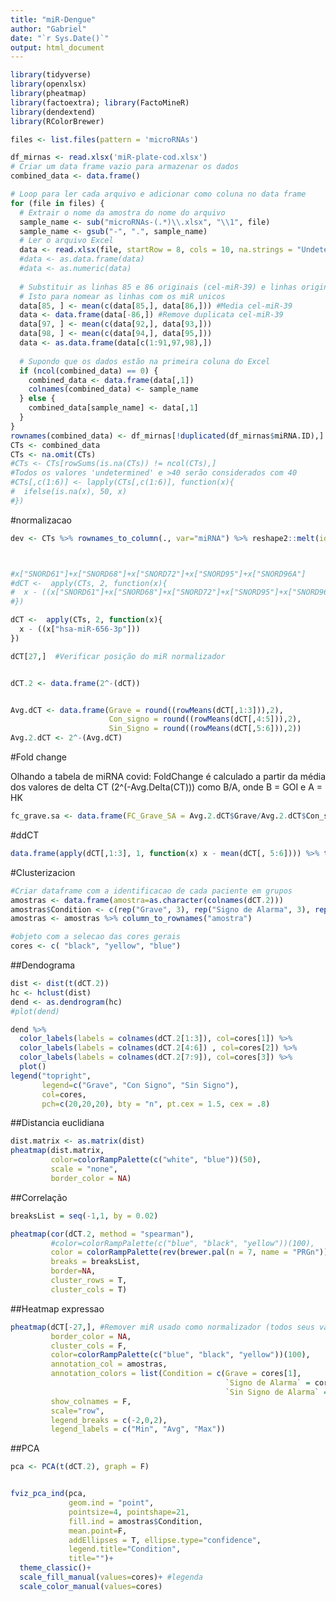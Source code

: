 ```yaml
---
title: "miR-Dengue"
author: "Gabriel"
date: "`r Sys.Date()`"
output: html_document
---
```


```r
library(tidyverse)
library(openxlsx)
library(pheatmap)
library(factoextra); library(FactoMineR)
library(dendextend)
library(RColorBrewer)
```

```r
files <- list.files(pattern = 'microRNAs')

df_mirnas <- read.xlsx('miR-plate-cod.xlsx')
# Criar um data frame vazio para armazenar os dados
combined_data <- data.frame()

# Loop para ler cada arquivo e adicionar como coluna no data frame
for (file in files) {
  # Extrair o nome da amostra do nome do arquivo
  sample_name <- sub("microRNAs-(.*)\\.xlsx", "\\1", file)
  sample_name <- gsub("-", ".", sample_name)
  # Ler o arquivo Excel
  data <- read.xlsx(file, startRow = 8, cols = 10, na.strings = "Undetermined", skipEmptyRows = F)
  #data <- as.data.frame(data)
  #data <- as.numeric(data)
  
  # Substituir as linhas 85 e 86 originais (cel-miR-39) e linhas originais 93-96 (controles de reação) pelas médias destas linhas
  # Isto para nomear as linhas com os miR unicos
  data[85, ] <- mean(c(data[85,], data[86,])) #Media cel-miR-39
  data <- data.frame(data[-86,]) #Remove duplicata cel-miR-39
  data[97, ] <- mean(c(data[92,], data[93,]))
  data[98, ] <- mean(c(data[94,], data[95,]))
  data <- as.data.frame(data[c(1:91,97,98),])
  
  # Supondo que os dados estão na primeira coluna do Excel
  if (ncol(combined_data) == 0) {
    combined_data <- data.frame(data[,1])
    colnames(combined_data) <- sample_name
  } else {
    combined_data[sample_name] <- data[,1]
  }
}
rownames(combined_data) <- df_mirnas[!duplicated(df_mirnas$miRNA.ID),]
CTs <- combined_data
CTs <- na.omit(CTs)
#CTs <- CTs[rowSums(is.na(CTs)) != ncol(CTs),]
#Todos os valores 'undetermined' e >40 serão considerados com 40
#CTs[,c(1:6)] <- lapply(CTs[,c(1:6)], function(x){
#  ifelse(is.na(x), 50, x)
#})
```

#normalizacao
```r
dev <- CTs %>% rownames_to_column(., var="miRNA") %>% reshape2::melt(id_vars='miRNA') %>% group_by(miRNA) %>% rstatix::get_summary_stats(show=c('ci', 'sd'))



#x["SNORD61"]+x["SNORD68"]+x["SNORD72"]+x["SNORD95"]+x["SNORD96A"]
#dCT <-  apply(CTs, 2, function(x){
#  x - ((x["SNORD61"]+x["SNORD68"]+x["SNORD72"]+x["SNORD95"]+x["SNORD96A"])/5)
#})

dCT <-  apply(CTs, 2, function(x){
  x - ((x["hsa-miR-656-3p"]))
})

dCT[27,]  #Verificar posição do miR normalizador


dCT.2 <- data.frame(2^-(dCT))


Avg.dCT <- data.frame(Grave = round((rowMeans(dCT[,1:3])),2),
                      Con_signo = round((rowMeans(dCT[,4:5])),2),
                      Sin_Signo = round((rowMeans(dCT[,5:6])),2))
Avg.2.dCT <- 2^-(Avg.dCT)
```

#Fold change

Olhando a tabela de miRNA covid:
  FoldChange é calculado a partir da média dos valores de delta CT (2^(-Avg.Delta(CT))) como B/A, onde B = GOI e A = HK
```r
fc_grave.sa <- data.frame(FC_Grave_SA = Avg.2.dCT$Grave/Avg.2.dCT$Con_signo, row.names = rownames(Avg.2.dCT))
```

#ddCT
```r
data.frame(apply(dCT[,1:3], 1, function(x) x - mean(dCT[, 5:6]))) %>% t(.)
```



#Clusterizacion
```r
#Criar dataframe com a identificacao de cada paciente em grupos
amostras <- data.frame(amostra=as.character(colnames(dCT.2)))
amostras$Condition <- c(rep("Grave", 3), rep("Signo de Alarma", 3), rep("Sin Signo de Alarma", 3))
amostras <- amostras %>% column_to_rownames("amostra")

#objeto com a selecao das cores gerais
cores <- c( "black", "yellow", "blue")
```
##Dendograma
```r
dist <- dist(t(dCT.2))
hc <- hclust(dist)
dend <- as.dendrogram(hc)
#plot(dend)

dend %>% 
  color_labels(labels = colnames(dCT.2[1:3]), col=cores[1]) %>%
  color_labels(labels = colnames(dCT.2[4:6]) , col=cores[2]) %>%
  color_labels(labels = colnames(dCT.2[7:9]), col=cores[3]) %>%
  plot() 
legend("topright",
       legend=c("Grave", "Con Signo", "Sin Signo"),
       col=cores,
       pch=c(20,20,20), bty = "n", pt.cex = 1.5, cex = .8)

```

##Distancia euclidiana
```r
dist.matrix <- as.matrix(dist)
pheatmap(dist.matrix,
         color=colorRampPalette(c("white", "blue"))(50),
         scale = "none",
         border_color = NA)
```

##Correlação
```r
breaksList = seq(-1,1, by = 0.02)

pheatmap(cor(dCT.2, method = "spearman"),
         #color=colorRampPalette(c("blue", "black", "yellow"))(100),
         color = colorRampPalette(rev(brewer.pal(n = 7, name = "PRGn")))(length(breaksList)), # Defines the vector of colors for the legend (it has to be of the same lenght of breaksList)
         breaks = breaksList,
         border=NA,
         cluster_rows = T,
         cluster_cols = T)
```

##Heatmap expressao
```r
pheatmap(dCT[-27,], #Remover miR usado como normalizador (todos seus valores serão = 0)
         border_color = NA,
         cluster_cols = F,
         color=colorRampPalette(c("blue", "black", "yellow"))(100),
         annotation_col = amostras,
         annotation_colors = list(Condition = c(Grave = cores[1],
                                                `Signo de Alarma` = cores[2],
                                                `Sin Signo de Alarma` = cores[3])),
         show_colnames = F,
         scale="row",
         legend_breaks = c(-2,0,2),
         legend_labels = c("Min", "Avg", "Max"))
```

##PCA
```r
pca <- PCA(t(dCT.2), graph = F)


fviz_pca_ind(pca,
             geom.ind = "point",
             pointsize=4, pointshape=21,
             fill.ind = amostras$Condition,
             mean.point=F,
             addEllipses = T, ellipse.type="confidence",
             legend.title="Condition",
             title="")+
  theme_classic()+
  scale_fill_manual(values=cores)+ #legenda
  scale_color_manual(values=cores)
```

